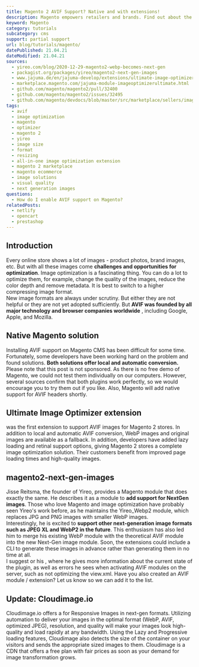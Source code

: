```yaml
---
title: Magento 2 AVIF Support? Native and with extensions!
description: Magento empowers retailers and brands. Find out about the current state of AVIF support in Magento 2.
keyword: Magento
category: tutorials
subcategory: cms
support: partial support
url: blog/tutorials/magento/
datePublished: 21.04.21
dateModified: 21.04.21
sources:
  - yireo.com/blog/2020-12-29-magento2-webp-becomes-next-gen
  - packagist.org/packages/yireo/magento2-next-gen-images
  - www.jajuma.de/en/jajuma-develop/extensions/ultimate-image-optimizer-extension-for-magento-2
  - marketplace.magento.com/jajuma-module-imageoptimizerultimate.html
  - github.com/magento/magento2/pull/32400
  - github.com/magento/magento2/issues/32495
  - github.com/magento/devdocs/blob/master/src/marketplace/sellers/image-tips.md
tags:
  - avif
  - image optimization
  - magento
  - optimizer
  - magento 2
  - yireo
  - image size
  - format
  - resizing
  - all-in-one image optimization extension
  - magento 2 marketplace
  - magento ecommerce
  - image solutions
  - visual quality
  - next generation images
questions:
  - How do I enable AVIF support on Magento?
relatedPosts:
  - netlify
  - opencart
  - prestashop
---
```


## Introduction

Every online store shows a lot of images - product photos, brand images, etc. But with all these images come **challenges and opportunities for optimization**. Image optimization is a fascinating thing. You can do a lot to optimize them, for example, change the quality of the images, reduce the color depth and remove metadata. It is best to switch to a higher compressing image format.  
New image formats are always under scrutiny. But either they are not helpful or they are not yet adopted sufficiently. But **AVIF was founded by all major technology and browser companies worldwide** , including Google, Apple, and Mozilla.

## Native Magento solution

Installing AVIF support on Magento CMS has been difficult for some time. Fortunately, some developers have been working hard on the problem and found solutions. **Both solutions offer local and automatic conversion.**  
Please note that this post is not sponsored. As there is no free demo of Magento, we could not test them individually on our computers. However, several sources confirm that both plugins work perfectly, so we would encourage you to try them out if you like. Also, <Link  href="github.com/magento/magento2/pull/32400" text="according to a Github pull request," /> Magento will add native support for AVIF headers shortly.

## Ultimate Image Optimizer extension

<Link
  href="www.jajuma.de/en/jajuma-develop/extensions/ultimate-image-optimizer-extension-for-magento-2"
  text="Ultimate Image Optimizer Extension for Magento 2"
/>
was the first extension to support AVIF images for Magento 2 stores. In addition
to local and automatic AVIF conversion, WebP images and original images are available
as a fallback. In addition, developers have added lazy loading and retinal support
options, giving Magento 2 stores a complete image optimization solution. Their customers
benefit from improved page loading times and high-quality images.

## magento2-next-gen-images

Jisse Reitsma, the founder of Yireo, provides a Magento module that does exactly the same. He describes it as a module to **add support for NextGen images**. Those who love Magento and image optimization have probably seen Yireo's work before, as he maintains the Yireo_Webp2 module, which replaces JPG and PNG images with smaller WebP images.  
Interestingly, he is excited to **support other next-generation image formats such as JPEG XL and WebP2 in the future**. This enthusiasm has also led him to merge his existing WebP module with the theoretical AVIF module into the new Next-Gen image module. Soon, the extensions could include a CLI to generate these images in advance rather than generating them in no time at all.  
I suggest <Link href="packagist.org/packages/yireo/magento2-next-gen-images" text="visiting his module page on Packagist" /> or his <Link  href="yireo.com/blog/2020-12-29-magento2-webp-becomes-next-gen" text="blog post" /> , where he gives more information about the current state of the plugin, as well as errors he sees when activating AVIF modules on the server, such as not optimizing the view.xml. Have you also created an AVIF module / extension? Let us know so we can add it to the list.

## Update: Cloudimage.io

Cloudimage.io offers a <Link href="www.cloudimage.io/en/magento-plugin" text="Magento 2 Plugin"/> for Responsive Images in next-gen formats. Utilizing automation to deliver your images in the optimal format (WebP, AVIF, optimized JPEG), resolution, and quality will make your images look high-quality and load rapidly at any bandwidth. Using the Lazy and Progressive loading features, Cloudimage also detects the size of the container on your visitors and sends the appropriate sized images to them.
Cloudimage is a CDN that offers a free plan with fair prices as soon as your demand for image transformation grows.
